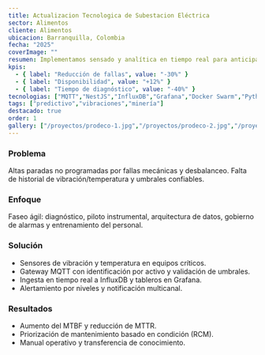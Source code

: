 ```yaml
---
title: Actualizacion Tecnologica de Subestacion Eléctrica
sector: Alimentos
cliente: Alimentos
ubicacion: Barranquilla, Colombia
fecha: "2025"
coverImage: ""
resumen: Implementamos sensado y analítica en tiempo real para anticipar fallas y reducir paradas no programadas.
kpis:
  - { label: "Reducción de fallas", value: "-30%" }
  - { label: "Disponibilidad", value: "+12%" }
  - { label: "Tiempo de diagnóstico", value: "-40%" }
tecnologias: ["MQTT","NestJS","InfluxDB","Grafana","Docker Swarm","Python ML"]
tags: ["predictivo","vibraciones","minería"]
destacado: true
order: 1
gallery: ["/proyectos/prodeco-1.jpg","/proyectos/prodeco-2.jpg","/proyectos/prodeco-3.jpg"]
---
```


### Problema
Altas paradas no programadas por fallas mecánicas y desbalanceo. Falta de historial de vibración/temperatura y umbrales confiables.

### Enfoque
Faseo ágil: diagnóstico, piloto instrumental, arquitectura de datos, gobierno de alarmas y entrenamiento del personal.

### Solución
- Sensores de vibración y temperatura en equipos críticos.
- Gateway MQTT con identificación por activo y validación de umbrales.
- Ingesta en tiempo real a InfluxDB y tableros en Grafana.
- Alertamiento por niveles y notificación multicanal.

### Resultados
- Aumento del MTBF y reducción de MTTR.
- Priorización de mantenimiento basado en condición (RCM).
- Manual operativo y transferencia de conocimiento.

